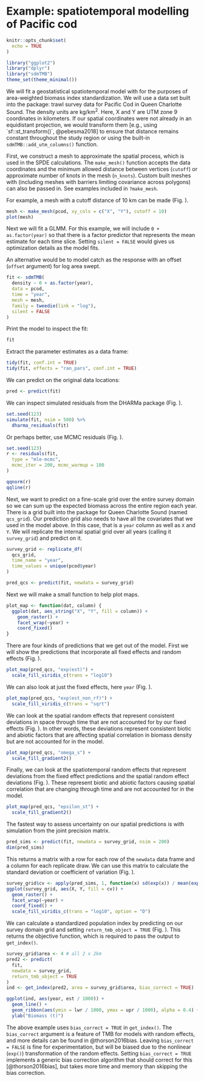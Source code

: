 \clearpage

# Example: spatiotemporal modelling of Pacific cod {#app:pcod}

```r
knitr::opts_chunk$set(
  echo = TRUE
)
```

```r
library("ggplot2")
library("dplyr")
library("sdmTMB")
theme_set(theme_minimal())
```

We will fit a geostatistical spatiotemporal model with \pkg{sdmTMB} for the purposes of area-weighted biomass index standardization. We will use a data set built into the package: trawl survey data for Pacific Cod in Queen Charlotte Sound. The density units are kg/km^2^. Here, X and Y are UTM zone 9 coordinates in kilometers. If our spatial coordinates were not already in an equidistant projection, we would transform them [e.g., using `sf::st_transform()`, @pebesma2018] to ensure that distance remains constant throughout the study region or using the built-in `sdmTMB::add_utm_columns()` function.

First, we construct a mesh to approximate the spatial process, which is used in the SPDE calculations. The `make_mesh()` function accepts the data coordinates and the minimum allowed distance between vertices (`cutoff`) or approximate number of knots in the mesh (`n_knots`). Custom built meshes with \pkg{INLA} (including meshes with barriers limiting covariance across polygons) can also be passed in. See examples included in `?make_mesh`.

For example, a mesh with a cutoff distance of 10 km can be made (Fig.\ \ref{fig:plot-mesh}).

```r
mesh <- make_mesh(pcod, xy_cols = c("X", "Y"), cutoff = 10)
plot(mesh)
```

Next we will fit a GLMM. For this example, we will include `0 + as.factor(year)` so that there is a factor predictor that represents the mean estimate for each time slice. Setting `silent = FALSE` would gives us optimization details as the model fits.

An alternative would be to model catch as the response with an offset (`offset` argument) for log area swept.

```r
fit <- sdmTMB(
  density ~ 0 + as.factor(year),
  data = pcod,
  time = "year", 
  mesh = mesh,
  family = tweedie(link = "log"),
  silent = FALSE
)
```

Print the model to inspect the fit:

```r
fit
```

Extract the parameter estimates as a data frame:

```r
tidy(fit, conf.int = TRUE)
tidy(fit, effects = "ran_pars", conf.int = TRUE)
```

We can predict on the original data locations:

```r
pred <- predict(fit)
```

We can inspect simulated residuals from the DHARMa package (Fig.\ \ref{fig:sim-resids}).

```r
set.seed(123)
simulate(fit, nsim = 500) %>%
  dharma_residuals(fit)
```

Or perhaps better, use MCMC residuals (Fig.\ \ref{fig:mcmc-resids-vis}).

```r
set.seed(123)
r <- residuals(fit,
  type = "mle-mcmc", 
  mcmc_iter = 200, mcmc_warmup = 100
)
```

```r
qqnorm(r)
qqline(r)
```

Next, we want to predict on a fine-scale grid over the entire survey domain so we can sum up the expected biomass across the entire region each year. There is a grid built into the \pkg{sdmTMB} package for Queen Charlotte Sound (named `qcs_grid`). Our prediction grid also needs to have all the covariates that we used in the model above. In this case, that is a `year` column as well as `X` and `Y`. We will replicate the internal spatial grid over all years (calling it `survey_grid`) and predict on it.

```r
survey_grid <- replicate_df(
  qcs_grid, 
  time_name = "year", 
  time_values = unique(pcod$year)
)

pred_qcs <- predict(fit, newdata = survey_grid)
```

Next we will make a small function to help plot maps.

```r
plot_map <- function(dat, column) {
  ggplot(dat, aes_string("X", "Y", fill = column)) +
    geom_raster() +
    facet_wrap(~year) +
    coord_fixed()
}
```

There are four kinds of predictions that we get out of the model. First we will show the predictions that incorporate all fixed effects and random effects (Fig.\ \ref{fig:plot-all-effects}). 

```r
plot_map(pred_qcs, "exp(est)") +
  scale_fill_viridis_c(trans = "log10") 
```

We can also look at just the fixed effects, here `year` (Fig.\ \ref{fig:plot-fix-defects}).

```r
plot_map(pred_qcs, "exp(est_non_rf)") +
  scale_fill_viridis_c(trans = "sqrt")
```

We can look at the spatial random effects that represent consistent deviations in space through time that are not accounted for by our fixed effects (Fig.\ \ref{fig:plot-spatial-effects}). In other words, these deviations represent consistent biotic and abiotic factors that are affecting spatial correlation in biomass density but are not accounted for in the model.

```r
plot_map(pred_qcs, "omega_s") +
  scale_fill_gradient2()
```

Finally, we can look at the spatiotemporal random effects that represent deviations from the fixed effect predictions and the spatial random effect deviations (Fig.\ \ref{fig:plot-spatiotemporal-effects}). These represent biotic and abiotic factors causing spatial correlation that are changing through time and are not accounted for in the model.

```r
plot_map(pred_qcs, "epsilon_st") +
  scale_fill_gradient2()
```

The fastest way to assess uncertainty on our spatial predictions is with simulation from the joint precision matrix.

```r
pred_sims <- predict(fit, newdata = survey_grid, nsim = 200)
dim(pred_sims)
```

This returns a matrix with a row for each row of the `newdata` data frame and a column for each replicate draw. We can use this matrix to calculate the standard deviation or coefficient of variation (Fig.\ \ref{fig:sims-cv-plot}).

```r
survey_grid$cv <- apply(pred_sims, 1, function(x) sd(exp(x)) / mean(exp(x)))
ggplot(survey_grid, aes(X, Y, fill = cv)) +
  geom_raster() +
  facet_wrap(~year) +
  coord_fixed() +
  scale_fill_viridis_c(trans = "log10", option = "D")
```

We can calculate a standardized population index by predicting on our survey domain grid and setting `return_tmb_object = TRUE` (Fig.\ \ref{fig:pcod-app-index}). This returns the \pkg{TMB} objective function, which is required to pass the output to `get_index()`.

```r
survey_grid$area <- 4 # all 2 x 2km
pred2 <- predict(
  fit,
  newdata = survey_grid, 
  return_tmb_object = TRUE
)
ind <- get_index(pred2, area = survey_grid$area, bias_correct = TRUE)

ggplot(ind, aes(year, est / 1000)) +
  geom_line() +
  geom_ribbon(aes(ymin = lwr / 1000, ymax = upr / 1000), alpha = 0.4) +
  ylab("Biomass (t)")
```

The above example uses `bias_correct = TRUE` in `get_index()`. The `bias_correct` argument is a feature of TMB for models with random effects, and more details can be found in @thorson2016bias. Leaving `bias_correct = FALSE` is fine for experimentation, but will be biased due to the nonlinear (`exp()`) transformation of the random effects. Setting `bias_correct = TRUE` implements a generic bias correction algorithm that should correct for this [@thorson2016bias], but takes more time and memory than skipping the bias correction.
